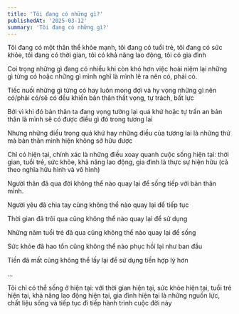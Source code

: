 ```yaml
---
title: 'Tôi đang có những gì?'
publishedAt: '2025-03-12'
summary: 'Tôi đang có những gì?'
---
```


Tôi đang có một thân thể khỏe mạnh, tôi đang có tuổi trẻ, tôi đang có sức khỏe, tôi đang có thời gian, tôi có 
khả năng lao động, tôi có gia đình

Coi trọng những gì đang có nhiều khi còn khó hơn việc hoài niệm lại những gì từng có hoặc những gì mình nghĩ 
là mình lẽ ra nên có, phải có. 

Tiếc nuối những gì từng có hay luôn mong đợi và hy vọng những gì nên có/phải có/sẽ có đều khiến bản thân
thất vọng, tự trách, bất lực

Bởi vì khi đó bản thân ta đang vọng tưởng lại quá khứ hoặc tự trấn an bản thân là mình sẽ có được điều gì
đó trong tương lai

Nhưng những điều trong quá khứ hay những điều của tương lai là những thứ mà bản thân mình hiện không sở hữu được

Chỉ có hiện tại, chính xác là những điều xoay quanh cuộc sống hiện tại: thời gian, tuổi trẻ, sức khỏe, khả năng lao động, gia đình
là thực sự hiện hữu (cả theo nghĩa hữu hình và vô hình)

Người thân đã qua đời không thể nào quay lại để sống tiếp với bản thân mình. 

Người yêu đã chia tay cũng không thể nào quay lại để tiếp tục

Thời gian đã trôi qua cũng không thể nào quay lại để sử dụng 

Những năm tuổi trẻ đã qua cũng không thể nào quay lại để sống 

Sức khỏe đã hao tổn cũng không thể nào phục hồi lại như ban đầu 

Tiền đã mất cũng không thể lấy lại để sử dụng tiền hợp lý hơn

...

Tôi chỉ có thể sống ở hiện tại: với thời gian hiện tại, sức khỏe hiện tại, tuổi trẻ hiện tại, 
khả năng lao động hiện tại, gia đình hiện tại là những nguồn lực, chất liệu sống và tiếp tục
đi tiếp hành trình cuộc đời này






 
















